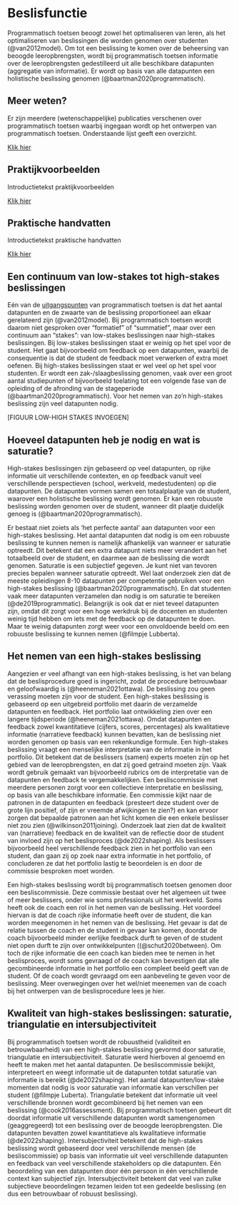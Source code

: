 # Beslisfunctie 

Programmatisch toetsen beoogt zowel het optimaliseren van leren, als het optimaliseren van beslissingen die worden genomen over studenten (@van2012model). Om tot een beslissing te komen over de beheersing van beoogde leeropbrengsten, wordt bij programmatisch toetsen informatie over de leeropbrengsten gedestilleerd uit alle beschikbare datapunten (aggregatie van informatie). Er wordt op basis van alle datapunten een holistische beslissing genomen (@baartman2020programmatisch).  

<!-- content -->

::: {.grid}

::: {.g-col-12 .g-col-md-6 .g-col-lg-4}

::: {.card .rounded-3 .mx-auto}

::: {.card-body}

## Meer weten? {.card-title}

::: {.card-text}

Er zijn meerdere (wetenschappelijke) publicaties verschenen over programmatisch toetsen waarbij ingegaan wordt op het ontwerpen van programmatisch toetsen. Onderstaande lijst geeft een overzicht.  

:::

[Klik hier](https://leonlindnerweb.wordpress.com){.btn .btn-primary}

:::

:::

:::

<!-- New card --> 

::: {.g-col-12 .g-col-md-6 .g-col-lg-4}

::: {.card .rounded-3 .mx-auto}

::: {.card-body}

## Praktijkvoorbeelden {.card-title}

::: {.card-text}

Introductietekst praktijkvoorbeelden 

:::

[Klik hier](){.btn .btn-primary}

:::

:::

:::

<!-- New card --> 

::: {.g-col-12 .g-col-md-6 .g-col-lg-4}

::: {.card .rounded-3 .mx-auto}

::: {.card-body}

## Praktische handvatten {.card-title}

::: {.card-text}

Introductietekst praktische handvatten 

:::

[Klik hier](){.btn .btn-primary}

:::

:::

:::

:::

## Een continuum van low-stakes tot high-stakes beslissingen  
Eén van de [uitgangspunten](https://hva.mediamission.nl/Mediasite/Play/72b9376346f142508f7a93243cab71011d) van programmatisch toetsen is dat het aantal datapunten en de zwaarte van de beslissing proportioneel aan elkaar gerelateerd zijn (@van2012model). Bij programmatisch toetsen wordt daarom niet gesproken over “formatief” of “summatief”, maar over een continuum aan “stakes”: van low-stakes beslissingen naar high-stakes beslissingen. Bij low-stakes beslissingen staat er weinig op het spel voor de student. Het gaat bijvoorbeeld om feedback op een datapunten, waarbij de consequentie is dat de student de feedback moet verwerken of extra moet oefenen. Bij high-stakes beslissingen staat er wel veel op het spel voor studenten. Er wordt een zak-/slaagbeslissing genomen, vaak over een groot aantal studiepunten of bijvoorbeeld toelating tot een volgende fase van de opleiding of de afronding van de stageperiode (@baartman2020programmatisch). Voor het nemen van zo’n high-stakes beslissing zijn veel datapunten nodig.  

[FIGUUR LOW-HIGH STAKES INVOEGEN] 

## Hoeveel datapunten heb je nodig en wat is saturatie? 

High-stakes beslissingen zijn gebaseerd op veel datapunten, op rijke informatie uit verschillende contexten, en op feedback vanuit veel verschillende perspectieven (school, werkveld, medestudenten) op die datapunten. De datapunten vormen samen een totaalplaatje van de student, waarover een holistische beslissing wordt genomen. Er kan een robuuste beslissing worden genomen over de student, wanneer dit plaatje duidelijk genoeg is (@baartman2020programmatisch).  

Er bestaat niet zoiets als ‘het perfecte aantal’ aan datapunten voor een high-stakes beslissing. Het aantal datapunten dat nodig is om een robuuste beslissing te kunnen nemen is namelijk afhankelijk van wanneer er saturatie optreedt. Dit betekent dat een extra datapunt niets meer verandert aan het totaalbeeld over de student, en daarmee aan de beslissing die wordt genomen. Saturatie is een subjectief gegeven. Je kunt niet van tevoren precies bepalen wanneer saturatie optreedt. Wel laat onderzoek zien dat de meeste opleidingen 8-10 datapunten per competentie gebruiken voor een high-stakes beslissing (@baartman2020programmatisch). En dat studenten vaak meer datapunten verzamelen dan nodig is om saturatie te bereiken (@de2019programmatic). Belangrijk is ook dat er niet teveel datapunten zijn, omdat dit zorgt voor een hoge werkdruk bij de docenten en studenten weinig tijd hebben om iets met de feedback op de datapunten te doen. Maar te weinig datapunten zorgt weer voor een onvoldoende beeld om een robuuste beslissing te kunnen nemen (@filmpje Lubberta).  

## Het nemen van een high-stakes beslissing 
Aangezien er veel afhangt van een high-stakes beslissing, is het van belang dat de beslisprocedure goed is ingericht, zodat de procedure betrouwbaar en geloofwaardig is (@heeneman2021ottawa). De beslissing zou geen verassing moeten zijn voor de student. Een high-stakes beslissing is gebaseerd op een uitgebreid portfolio met daarin de verzamelde datapunten en feedback. Het portfolio laat ontwikkeling zien over een langere tijdsperiode (@heeneman2021ottawa). Omdat datapunten en feedback zowel kwantitatieve (cijfers, scores, percentages) als kwalitatieve informatie (narratieve feedback) kunnen bevatten, kan de beslissing niet worden genomen op basis van een rekenkundige formule. Een high-stakes beslissing vraagt een menselijke interpretatie van de informatie in het portfolio. Dit betekent dat de beslissers (samen) experts moeten zijn op het gebied van de leeropbrengsten, en dat zij goed getraind moeten zijn. Vaak wordt gebruik gemaakt van bijvoorbeeld rubrics om de interpretatie van de datapunten en feedback te vergemakkelijken. Een besliscommissie met meerdere personen zorgt voor een collectieve interpretatie en beslissing, op basis van alle beschikbare informatie. Een commissie kijkt naar de patronen in de datapunten en feedback (presteert deze student over de grote lijn positief, of zijn er vreemde afwijkingen te zien?) en kan ervoor zorgen dat bepaalde patronen aan het licht komen die een enkele beslisser niet zou zien (@wilkinson2011joining). Onderzoek laat zien dat de kwaliteit van (narratieve) feedback en de kwaliteit van de reflectie door de student van invloed zijn op het beslisproces (@de2022shaping). Als beslissers bijvoorbeeld heel verschillende feedback zien in het portfolio van een student, dan gaan zij op zoek naar extra informatie in het portfolio, of concluderen ze dat het portfolio lastig te beoordelen is en door de commissie besproken moet worden.  

Een high-stakes beslissing wordt bij programmatisch toetsen genomen door een besliscommissie. Deze commissie bestaat over het algemeen uit twee of meer beslissers, onder wie soms professionals uit het werkveld. Soms heeft ook de coach een rol in het nemen van de beslissing. Het voordeel hiervan is dat de coach rijke informatie heeft over de student, die kan worden meegenomen in het nemen van de beslissing. Het gevaar is dat de relatie tussen de coach en de student in gevaar kan komen, doordat de coach bijvoorbeeld minder eerlijke feedback durft te geven of de student niet open durft te zijn over ontwikkelpunten ((@schut2020between). Om toch de rijke informatie die een coach kan bieden mee te nemen in het beslisproces, wordt soms gevraagd of de coach kan bevestigen dat alle gecombineerde informatie in het portfolio een compleet beeld geeft van de student. Of de coach wordt gevraagd om een aanbeveling te geven voor de beslissing.  Meer overwegingen over het wel/niet meenemen van de coach bij het ontwerpen van de beslisprocedure lees je hier.  

## Kwaliteit van high-stakes beslissingen: saturatie, triangulatie en intersubjectiviteit 
Bij programmatisch toetsen wordt de robuustheid (validiteit en betrouwbaarheid) van een high-stakes beslissing gevormd door saturatie, triangulatie en intersubjectiviteit. Saturatie werd hierboven al genoemd en heeft te maken met het aantal datapunten. De besliscommissie bekijkt, interpreteert en weegt informatie uit de datapunten totdat saturatie van informatie is bereikt (@de2022shaping). Het aantal datapunten/low-stake momenten dat nodig is voor saturatie van informatie kan verschillen per student (@filmpje Luberta). Triangulatie betekent dat informatie uit veel verschillende bronnen wordt gecombineerd bij het nemen van een beslissing (@cook2016assessment). Bij programmatisch toetsen gebeurt dit doordat informatie uit verschillende datapunten wordt samengenomen (geaggregeerd) tot een beslissing over de beoogde leeropbrengsten. Die datapunten bevatten zowel kwantitatieve als kwalitatieve informatie (@de2022shaping). Intersubjectiviteit betekent dat de high-stakes beslissing wordt gebaseerd door veel verschillende mensen (de besliscommissie) op basis van informatie uit veel verschillende datapunten en feedback van veel verschillende stakeholders op die datapunten. Eén beoordeling van een datapunten door één persoon in één verschillende context kan subjectief zijn. Intersubjectiviteit betekent dat veel van zulke subjectieve beoordelingen tezamen leiden tot een gedeelde beslissing (en dus een betrouwbaar of robuust beslissing).   